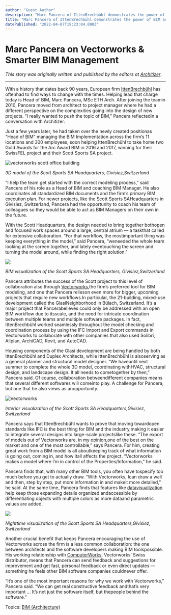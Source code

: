 ```yaml
---
author: "Guest Author"
description: "Marc Pancera of ​IttenBrechbühl​ demonstrates the power of BIM and IFC exchange for the Scott Sports Headquarters project."
title: "Marc Pancera of ​IttenBrechbühl​ demonstrates the power of BIM and IFC exchange for the Scott Sports Headquarters project." 
datePublished: "2022-04-07T19:23:04.000Z"
---
```

# Marc Pancera on Vectorworks & Smarter BIM Management

_This story was originally written and published by the editors at [Architizer](https://architizer.com/blog/practice/tools/vectorworks-architect-2017/)_.

---

With​ ​a​ ​history​ ​that​ ​dates​ ​back​ ​90​ ​years,​ ​European​ ​firm​ [​IttenBrechbühl​](https://www.ittenbrechbuehl.ch/de) ​has​ ​often​ ​had​ ​to find​ ​ways​ ​to​ ​change​ ​with​ ​the​ ​times.​ ​Helping​ ​lead​ ​that​ ​charge​ ​today​ ​is​ ​Head​ ​of​ ​BIM,​ ​Marc Pancera, MSc ETH Arch.​ ​After​ ​joining​ ​the​ ​team​ ​in​ ​2010,​ ​Pancera​ ​moved​ ​from​ ​architect​ ​to​ ​project​ ​manager where​ ​he​ ​had​ ​a​ ​different​ ​perspective​ ​on​ ​the​ ​complexities​ ​going​ ​into​ ​the​ ​design​ ​of​ ​new projects.​ ​“I​ ​really​ ​wanted​ ​to​ ​push​ ​the​ ​topic​ ​of​ ​BIM,”​ ​Pancera​ ​reflected​ ​in​ ​a​ conversation​ ​with​ ​Architizer.

Just​ ​a​ ​few​ ​years​ ​later,​ ​he​ ​had​ ​taken​ ​over​ ​the​ ​newly​ ​created​ ​position​ ​as “Head of BIM” managing​ the ​BIM Implementation across​ ​the​ ​firm’s​ ​11​ ​locations​ ​and​ ​300​ ​employees,​ ​soon​ ​helping​ ​IttenBrechühl​ ​to​ ​take home​ ​two​ ​​Gold​ Awards for the Arc Award BIM in 2016 and 2017, winning for their SwissFEL project and their Scott Sports SA project.

![vectorworks scott office building](https://blog.architizer.com/wp-content/uploads/EF_03_16006_Pump-Track_02_IB_Scott-Office-Building_ine-1024x539.jpg) 

_3D model of the Scott Sports​ ​SA​ ​Headquarters​, Givisiez,​ ​Switzerland_

“​I​ ​help​ ​the team get started with​​ ​the​ correct​ ​modeling process,”​ ​said Pancera​ ​of​ ​his​ ​role​ ​as​ ​a​ ​Head of BIM and coaching BIM Manager.​ ​He​ ​also​ ​coordinates​ ​all​ ​standardized​ ​BIM documents​ ​and​ ​the​ ​firm’s​ ​primary​ ​BIM​ ​execution​ ​plan.​ ​For​ ​newer​ ​projects,​ ​like​ ​the​ ​Scott Sports​ ​SA​ ​Headquarters​ ​in​ ​Givisiez,​ ​Switzerland​, Pancera​ ​had the opportunity to coach his team of colleagues so they would be able to act as BIM Managers on their own in the future.

With​ ​the​ ​Scott​ ​Headquarters,​ ​the​ ​design​ ​needed​ ​to​ ​bring​ ​together​ ​both​ ​open​ ​and focused​ ​work​ ​spaces​ ​around​ ​a​ ​large,​ ​central​ ​atrium​ ​—​ ​a​ ​task​ ​that​ ​called​ ​for​ ​extensive collaboration.​ ​“For​ ​that​ ​workflow,​ ​the​ ​most​ ​important​ ​thing​ ​was​ ​keeping​ ​everything​ ​in​ ​the model,”​ ​said​ ​Pancera,​ ​“we​ ​needed​ ​the​ ​whole​ ​team​ ​looking​ ​at​ ​the​ ​screen​ ​together, and lately​ ​even​ ​touching​ ​the​ ​screen​ ​and​ ​turning​ ​the​ ​model​ ​around,​ ​while finding the right solution.”

![](https://blog.architizer.com/wp-content/uploads/1591_BIM_V1_Haustechnik-1024x706.jpg) 

_BIM visualization of the Scott Sports​ ​SA​ ​Headquarters​, ​Givisiez,​ ​Switzerland_

Pancera​ ​attributes​ ​the​ ​success​ ​of​ ​the​ ​Scott​ ​project​ ​to​ ​this​ ​level​ ​of​ ​collaboration also through​ ​[Vectorworks](http://www.vectorworks.net/bim?utm%5Fcampaign=leadgen&utm%5Fsource=architizer&utm%5Fmedium=cpv&utm%5Fcontent=ib1217),​ ​the​ ​firm’s​ ​preferred​ ​tool​ ​for​ ​BIM​ ​modeling,​ ​and​ ​one​ ​that​ ​Pancera relies​ ​on​ ​even​ ​more​ ​for​ ​bigger,​ ​upcoming​ ​projects​ ​that​ ​require​ ​new​ ​workflows.​ ​In particular, ​the​ ​21-building,​ ​mixed-use​ ​development​ ​called​ ​the​ ​Glasi​ ​Neighborhood​ ​in Bülach,​ ​Switzerland.​ ​​It’s​ ​a​ ​major​ ​project​ ​that​ ​Pancera​ ​believes​ ​could​ ​only​ ​be​ ​addressed with​ ​an​ ​open​ ​BIM​ ​workflow​ ​due​ ​to​ ​its​ ​scale,​ ​and​ ​the​ ​need​ ​for​ ​intricate​ ​coordination between​ ​multiple​ ​teams and multiple software packages. In fact, IttenBrechbühl worked seamlessly throughout the model checking and coordination process by using the IFC Import and Export commands in Vectorworks to collaborate with other companies that also used Solibri, Allplan, ArchiCAD, Revit, and AutoCAD.

Housing​ ​components​ ​of​ ​the​ ​Glasi​ ​development​ ​are​ ​being​ ​handled​ ​by​ ​both IttenBrechbühl​ ​and​ ​Duplex​ ​Architects,​ ​while​ ​IttenBrechbühl​ ​is​ ​also​ ​serving​ ​as​ ​a general​ ​planner​ ​and​ ​structural​ ​model​ ​designer.​ ​​“We​ ​have​ ​until​ ​next​ ​summer​ ​to complete​ ​the​ ​whole​ ​3D​ ​model,​ ​coordinating​ ​with​ ​HVAC,​ ​structural​ ​design,​ ​and landscape​ ​design.​ ​It​ ​all​ ​needs​ ​to​ ​come​ ​together​ ​by​ ​then,”​ ​Pancera​ ​said.​ ​Of​ ​course, collaboration​ ​between​ ​different​ ​companies​ ​means​ ​that​ ​several​ ​different​ ​softwares​ ​will come​ ​into​ ​play.​ ​A​ ​challenge​ ​for​ ​Pancera,​ ​but​ ​one​ ​that​ ​he​ ​also​ ​views​ ​as​ ​an​ ​opportunity.

![Vectorworks](https://blog.architizer.com/wp-content/uploads/EF_05_16006_Atrium-North_03_IB_Scott-Office-Building_ine-1024x683.jpg) 

_Interior visualization of the Scott Sports​ ​SA​ ​Headquarters​, ​Givisiez,​ ​Switzerland_

Pancera​ ​says​ ​that​ ​IttenBrechbühl​ ​wants​ ​to​ ​prove​ ​that​ ​moving​ ​toward​ ​open​ ​standards like​ ​IFC​ ​is​ ​the​ ​best​ ​thing​ ​for​ ​BIM​ ​and​ ​the​ ​industry,​ ​making​ ​it​ ​easier​ ​to​ ​integrate​ ​several designs​ ​into​ ​large-scale​ ​projects​ ​like​ ​these.​ ​“The​ ​export​ ​of​ ​models​ ​out​ ​of​ ​Vectorworks are,​ ​in​ ​my​ ​opinion,​ ​one​ ​of​ ​the​ ​best​ ​on​ ​the​ ​market​ ​and​ ​one​ ​of​ ​the​ ​most​ ​controllable,”​ ​says Pancera.​ ​For​ ​him,​ ​creating​ ​great​ ​work​ ​from​ ​a​ ​BIM​ ​model​ ​is​ ​all​ ​about​ ​keeping​ ​track​ ​of what​ ​information​ ​is​ ​going​ ​out,​ ​coming​ ​in,​ ​and​ ​how​ ​it​ ​all​ ​affects​ ​the​ ​project.​ ​”Vectorworks makes​ ​a​ ​model​ ​where I’m in control of the Properties/Information,” ​he​ ​said.

Pancera​ ​finds​ ​that,​ ​with​ ​many​ ​other​ ​BIM​ ​tools,​ ​you​ ​often​ ​have​ ​to​ ​specify​ ​too​ ​much before​ ​you​ ​get​ ​to​ ​actually​ ​draw.​ ​“With​ Vectorworks,​ ​I​ ​can​ ​draw​ ​a​ ​wall​ ​and​ ​then,​ ​step​ ​by step,​ ​put​ ​more​ ​information​ ​in​ ​and​ ​make​ ​it​ ​more​ ​detailed,”​ ​he​ ​said.​ ​At​ ​the​ ​same​ ​time, Pancera​ ​finds​ ​that​ ​ ​features​ ​like​​ [data​ ​visualization](https://www.youtube.com/watch?v=uwgNvVDnPzQ&index=15&list=PLiLCoe7DU1HZSaH86TAB0nWr0azsJiMh-) ​​help​ ​keep​ ​those expanding​ ​details​ ​organized​ ​and​ ​accessible​ ​by​ ​differentiating​ ​objects​ ​with​ ​multiple colors​ ​as​ ​more​ ​data​ ​and​ ​parametric​ ​values​ ​are​ ​added.

![](https://blog.architizer.com/wp-content/uploads/EF_03_16006_Entrance-Night-Exterior_01_IB_Scott-Office-Building_ine-1024x539.jpg) 

_Nighttime visualization of the Scott Sports​ ​SA​ ​Headquarters​, ​Givisiez,​ ​Switzerland_

Another​ ​crucial​ ​benefit​ ​that​ ​keeps​ ​Pancera​ ​encouraging​ ​the​ ​use​ ​of Vectorworks ​across the​ ​firm​ ​is​ ​a​ ​less​ ​common​ ​collaboration:​ ​the​ ​one​ ​between​ ​architects​ ​and​ ​the​ ​software developers​ ​making​ ​BIM​ ​tools​ ​possible.​ ​His​ ​working​ ​relationship​ ​with​ ​[ComputerWorks](https://www.computerworks.ch/software/vectorworks.html), Vectorworks’ Swiss distributor,​ ​means​ ​that​ ​Pancera​ ​can​ ​send​ ​​feedback and suggestions for improvement​ ​and​ ​get​ ​fast, personal​ ​feedback​ or even direct updates ​—​ ​something​ ​he​ ​feels​ ​other​ ​BIM software companies​ ​could​ ​never​ ​offer.

“It’s​ ​one​ ​of​ ​the​ ​most​ ​important​ ​reasons​ ​for​ ​why​ ​we​ ​work​ ​with Vectorworks,”​ ​Pancera said.​ ​“We​ ​can​ ​get​ ​real​ ​constructive​ ​feedback​ ​and​ ​that’s​ ​very​ ​important​ ​…​ ​It’s​ ​not​ ​just​ ​the software​ ​itself,​ ​but​ ​the​ ​people​ ​behind​ ​the​ ​software.”

 Topics: [BIM (Architecture)](https://blog.vectorworks.net/topic/bim-architecture) 

 